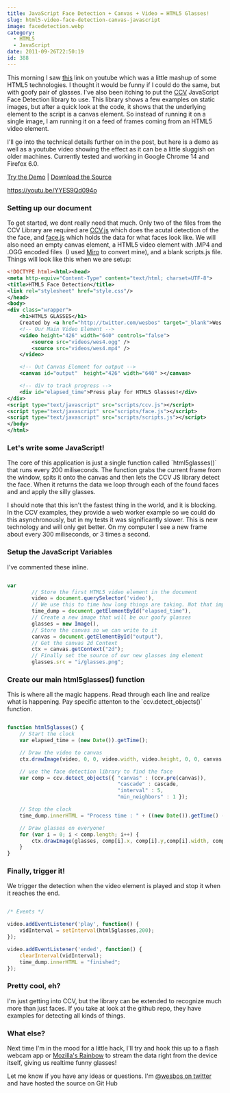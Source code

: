 ```yaml
---
title: JavaScript Face Detection + Canvas + Video = HTML5 Glasses!
slug: html5-video-face-detection-canvas-javascript
image: facedetection.webp
category:
  - HTML5
  - JavaScript
date: 2011-09-26T22:50:19
id: 388
---
```


This morning I saw [this](https://youtu.be/EBxDyr--HIY) link on youtube which was a little mashup of some HTML5 technologies. I thought it would be funny if I could do the same, but with goofy pair of glasses. I've also been itching to put the [CCV](https://github.com/liuliu/ccv "JavaScript Face Detection") JavaScript Face Detection library to use. This library shows a few examples on static images, but after a quick look at the code, it shows that the underlying element to the script is a canvas element. So instead of running it on a single image, I am running it on a feed of frames coming from an HTML5 video element.

I'll go into the technical details further on in the post, but here is a demo as well as a youtube video showing the effect as it can be a little sluggish on older machines. Currently tested and working in Google Chrome 14 and Firefox 6.0. 

[Try the Demo](http://wesbos.com/demos/html5-face-detection/) | [Download the Source](https://github.com/wesbos/HTML5-Face-Detection)

https://youtu.be/YYES9Qd094o

### Setting up our document

To get started, we dont really need that much. Only two of the files from the CCV Library are required are [CCV.js](https://github.com/liuliu/ccv/blob/stable/js/ccv.js "CCV.JS Face Detection") which does the acutal detection of the the face, and [face.js](https://github.com/liuliu/ccv/blob/stable/js/face.js) which holds the data for what faces look like. We will also need an empty canvas element, a HTML5 video element with .MP4 and .OGG encoded files  (I used [Miro](http://www.mirovideoconverter.com/) to convert mine), and a blank scripts.js file. Things will look like this when we are setup:

```xml
<!DOCTYPE html><html><head>
<meta http-equiv="Content-Type" content="text/html; charset=UTF-8">
<title>HTML5 Face Detection</title>
<link rel="stylesheet" href="style.css"/>
</head>
<body>
<div class="wrapper">
    <h1>HTML5 GLASSES</h1>
    Created by <a href="http://twitter.com/wesbos" target="_blank">Wes Bos</a>. See full details <a href="">here.</a>
    <!-- Our Main Video Element -->
    <video height="426" width="640" controls="false">
        <source src="videos/wes4.ogg" />
        <source src="videos/wes4.mp4" />
    </video>

    <!-- Out Canvas Element for output -->
    <canvas id="output"  height="426" width="640" ></canvas>

    <!-- div to track progress -->
    <div id="elapsed_time">Press play for HTML5 Glasses!</div>
</div>
<script type="text/javascript" src="scripts/ccv.js"></script>
<script type="text/javascript" src="scripts/face.js"></script>
<script type="text/javascript" src="scripts/scripts.js"></script>
</body>
</html>
```

### Let's write some JavaScript!

The core of this application is just a single function called \`html5glasses()\` that runs every 200 miliseconds. The function grabs the current frame from the window, spits it onto the canvas and then lets the CCV JS library detect the face. When it returns the data we loop through each of the found faces and and apply the silly glasses.

I should note that this isn't the fastest thing in the world, and it is blocking. In the CCV examples, they provide a web worker example so we could do this asynchronously, but in my tests it was significantly slower. This is new technology and will only get better. On my computer I see a new frame about every 300 miliseconds, or 3 times a second.

### Setup the JavaScript Variables

I've commented these inline.

```js

var
        // Store the first HTML5 video element in the document
        video = document.querySelector('video'),
        // We use this to time how long things are taking. Not that important..
        time_dump = document.getElementById("elapsed_time"),
        // Create a new image that will be our goofy glasses
        glasses = new Image(),
        // Store the canvas so we can write to it
        canvas = document.getElementById("output"),
        // Get the canvas 2d Context
        ctx = canvas.getContext("2d");
        // Finally set the source of our new glasses img element
        glasses.src = "i/glasses.png";
```

### Create our main html5glasses() function

This is where all the magic happens. Read through each line and realize what is happening. Pay specific attenton to the \`ccv.detect\_objects()\` function.

```js

function html5glasses() {
    // Start the clock
    var elapsed_time = (new Date()).getTime();

    // Draw the video to canvas
    ctx.drawImage(video, 0, 0, video.width, video.height, 0, 0, canvas.width, canvas.height);

    // use the face detection library to find the face
    var comp = ccv.detect_objects({ "canvas" : (ccv.pre(canvas)),
                                    "cascade" : cascade,
                                    "interval" : 5,
                                    "min_neighbors" : 1 });

    // Stop the clock
    time_dump.innerHTML = "Process time : " + ((new Date()).getTime() - elapsed_time).toString() + "ms";

    // Draw glasses on everyone!
    for (var i = 0; i < comp.length; i++) {
        ctx.drawImage(glasses, comp[i].x, comp[i].y,comp[i].width, comp[i].height);
    }
}
```

### Finally, trigger it!

We trigger the detection when the video element is played and stop it when it reaches the end.

```js

/* Events */

video.addEventListener('play', function() {
    vidInterval = setInterval(html5glasses,200);
});

video.addEventListener('ended', function() {
    clearInterval(vidInterval);
    time_dump.innerHTML = "finished";
});
```

### Pretty cool, eh?

I'm just getting into CCV, but the library can be extended to recognize much more than just faces. If you take at look at the github repo, they have examples for detecting all kinds of things.

### What else?

Next time I'm in the mood for a little hack, I'll try and hook this up to a flash webcam app or [Mozilla's Rainbow](http://mozillalabs.com/rainbow/) to stream the data right from the device itself, giving us realtime funny glasses!

Let me know if you have any ideas or questions. I'm [@wesbos on twitter](http://twitter.com/wesbos) and have hosted the source on Git Hub